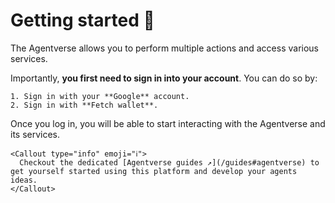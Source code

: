 
# Getting started 🎯

The Agentverse allows you to perform multiple actions and access various services.

Importantly, **you first need to sign in into your account**. You can do so by:

    1. Sign in with your **Google** account.
    2. Sign in with **Fetch wallet**.

Once you log in, you will be able to start interacting with the Agentverse and its services.

    <Callout type="info" emoji="ℹ️">
      Checkout the dedicated [Agentverse guides ↗️](/guides#agentverse) to get yourself started using this platform and develop your agents ideas.
    </Callout>